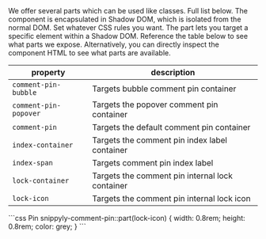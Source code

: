<Steps titleSize="h2">

<Step title="Select the part you want to modify">
We offer several parts which can be used like classes. Full list below.
The component is encapsulated in Shadow DOM, which is isolated from the normal DOM.

</Step>

<Step title="Apply your CSS rules">
Set whatever CSS rules you want.
The part lets you target a specific element within a Shadow DOM.
</Step>

<Step title="Check out the table below">
Reference the table below to see what parts we expose.
Alternatively, you can directly inspect the component HTML to see what parts are available.

| property | description |
|---|---|
| `comment-pin-bubble` | Targets bubble comment pin container |
| `comment-pin-popover` | Targets the popover comment pin container |
| `comment-pin` | Targets the default comment pin container |
| `index-container` | Targets the comment pin index label container |
| `index-span` | Targets comment pin index label |
| `lock-container` | Targets the comment pin internal lock container |
| `lock-icon` | Targets the comment pin internal lock icon |

</Step>

</Steps>

<RequestExample>
```css Pin
snippyly-comment-pin::part(lock-icon) {
  width: 0.8rem;
  height: 0.8rem;
  color: grey;
}
```


</RequestExample>